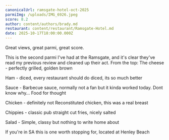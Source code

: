 ```yaml
---
canonicalUrl: ramsgate-hotel-oct-2025
parmiImg: /uploads/IMG_6926.jpeg
score: 8.2
author: content/authors/brady.md
restaurant: content/restaurant/Ramsgate-Hotel.md
date: 2025-10-17T18:00:00.000Z
---
```


Great views, great parmi, great score.

This is the second parmi I've had at the Ramsgate, and it's clear they've read my previous review and cleaned up their act.
From the top:
The cheese - perfectly grilled, golden brown

Ham - diced, every restaurant should do diced, its so much better

Sauce - Barbecue sauce, normally not a fan but it kinda worked today. Dont know why… Food for thought

Chicken - definitely not Reconstituted chicken, this was a real breast

Chippies - classic pub straight cut fries, nicely salted

Salad - Simple, classy but nothing to write home about

If you're in SA this is one worth stopping for, located at Henley Beach
